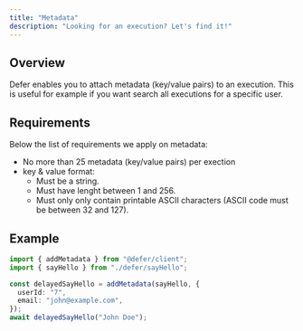 ```yaml
---
title: "Metadata"
description: "Looking for an execution? Let's find it!"
---
```


## Overview

Defer enables you to attach metadata (key/value pairs) to an execution. This is
useful for example if you want search all executions for a specific user.

## Requirements

Below the list of requirements we apply on metadata:

- No more than 25 metadata (key/value pairs) per exection
- key & value format:
  - Must be a string.
  - Must have lenght between 1 and 256.
  - Must only only contain printable ASCII characters (ASCII code must be
    between 32 and 127).

## Example

```ts
import { addMetadata } from "@defer/client";
import { sayHello } from "./defer/sayHello";

const delayedSayHello = addMetadata(sayHello, {
  userId: "7",
  email: "john@example.com",
});
await delayedSayHello("John Doe");
```
